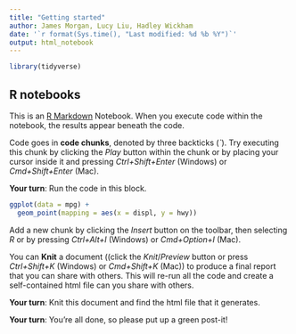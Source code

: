 ```yaml
---
title: "Getting started"
author: James Morgan, Lucy Liu, Hadley Wickham
date: '`r format(Sys.time(), "Last modified: %d %b %Y")`'
output: html_notebook
---
```


<!-- 
This file Creative Commons Attribution 4.0 International License. 
See details at https://github.com/hadley/data-science-in-tidyverse 
-->

```r
library(tidyverse)
```

## R notebooks

This is an [R Markdown](http://rmarkdown.rstudio.com) Notebook. When you execute code within the notebook, the results appear beneath the code. 

Code goes in **code chunks**, denoted by three backticks (*`*). Try executing this chunk by clicking the *Play* button within the chunk or by placing your cursor inside it and pressing *Ctrl+Shift+Enter* (Windows) or *Cmd+Shift+Enter* (Mac). 

__Your turn__: Run the code in this block.

```r
ggplot(data = mpg) +
  geom_point(mapping = aes(x = displ, y = hwy))
```

Add a new chunk by clicking the *Insert* button on the toolbar, then selecting *R* or by pressing  *Ctrl+Alt+I* (Windows) or *Cmd+Option+I* (Mac).

You can __Knit__ a document ((click the *Knit*/*Preview* button or press *Ctrl+Shift+K* (Windows) or *Cmd+Shift+K* (Mac)) to produce a final report that you can share with others. This will re-run all the code and create a self-contained html file can you share with others.

__Your turn__: Knit this document and find the html file that it generates.

__Your turn__: You're all done, so please put up a green post-it!